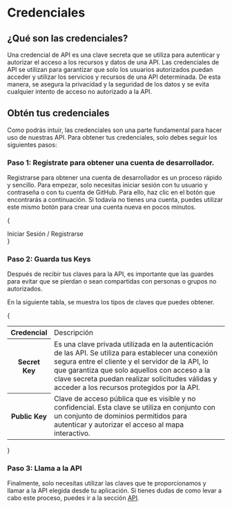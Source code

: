 
# Credenciales

## ¿Qué son las credenciales?

Una credencial de API es una clave secreta que se utiliza para autenticar y autorizar el acceso a los recursos y datos de una API.
Las credenciales de API se utilizan para garantizar que solo los usuarios autorizados puedan acceder y utilizar los servicios y recursos de una API determinada. De esta manera, se asegura la privacidad y la seguridad de los datos y se evita cualquier intento de acceso no autorizado a la API.

## Obtén tus credenciales

Como podrás intuir, las credenciales son una parte fundamental para hacer uso de nuestras API. Para obtener tus credenciales, solo debes seguir los siguientes pasos:

 
<Steps>
 
### Paso 1: Regístrate para obtener una cuenta de desarrollador.
 
Registrarse para obtener una cuenta de desarrollador es un proceso rápido y sencillo. Para empezar, solo necesitas iniciar sesión con tu usuario y contraseña o con tu cuenta de GitHub. Para ello, haz clic en el botón que encontrarás a continuación. Si todavía no tienes una cuenta, puedes utilizar este mismo botón para crear una cuenta nueva en pocos minutos.

{<div className="row">

<Link className="btn default" href="hola">Iniciar Sesión / Registrarse</Link>
</div>}

### Paso 2: Guarda tus Keys

Después de recibir tus claves para la API, es importante que las guardes para evitar que se pierdan o sean compartidas con personas o grupos no autorizados.

En la siguiente tabla, se muestra los tipos de claves que puedes obtener.

{

<table>
    <tbody>
        <tr>
            <th>Credencial</th>
            <td>Descripción</td>
        </tr>
        <tr>
            <th>
                <Link className="contrast" href="/docs/api/status">
                    Secret Key
                </Link>
            </th>
            <td>
                Es una clave privada utilizada en la autenticación de las API.
                Se utiliza para establecer una conexión segura entre el cliente
                y el servidor de la API, lo que garantiza que solo aquellos con
                acceso a la clave secreta puedan realizar solicitudes válidas y
                acceder a los recursos protegidos por la API.
            </td>
        </tr>
        <tr>
            <th>
                <Link className="contrast" href="/docs/api/data">
                    Public Key
                </Link>
            </th>
            <td>
                Clave de acceso pública que es visible y no confidencial. Esta
                clave se utiliza en conjunto con un conjunto de dominios
                permitidos para autenticar y autorizar el acceso al mapa
                interactivo.
            </td>
        </tr>
    </tbody>
</table>
}

### Paso 3: Llama a la API

Finalmente, solo necesitas utilizar las claves que te proporcionamos y llamar a la API elegida desde tu aplicación. Si tienes dudas de como levar a cabo este proceso, puedes ir a la sección [API](../api).

</Steps>
